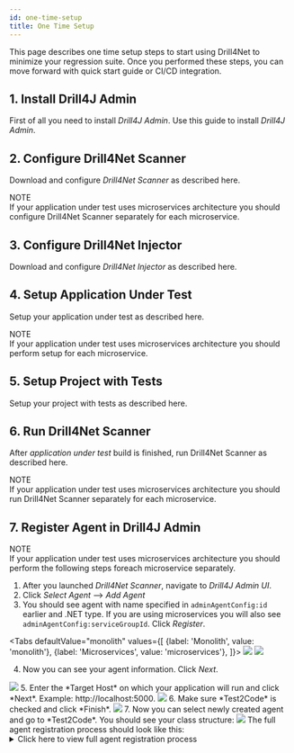 ```yaml
---
id: one-time-setup
title: One Time Setup
---
```



This page describes one time setup steps to start using Drill4Net to minimize your regression suite.
Once you performed these steps, you can move forward with <Link to="./quick-start-guide" target="_blank">quick start guide</Link>
or <Link to="./ci-cd-integration" target="_blank">CI/CD integration</Link>.

## 1. Install Drill4J Admin
First of all you need to install *Drill4J Admin*. Use <Link to="./drill4j-admin-installation" target="_blank">this guide</Link>
to install *Drill4J Admin*.

## 2. Configure Drill4Net Scanner
Download and configure *Drill4Net Scanner* as described <Link to="./drill4net-apps#drill4net-scanner" target="_blank">here</Link>.

<Info>
  NOTE <br/>
  If your application under test uses microservices architecture you should configure Drill4Net Scanner
  separately for each microservice. 
</Info>

## 3. Configure Drill4Net Injector
Download and configure *Drill4Net Injector* as described <Link to="./drill4net-apps#drill4net-injector" target="_blank">here</Link>.

## 4. Setup Application Under Test
Setup your application under test as described <Link to="./app-under-test-setup" target="_blank">here</Link>.

<Info>
  NOTE <br/>
  If your application under test uses microservices architecture you should perform setup
  for each microservice.
</Info>

## 5. Setup Project with Tests
Setup your project with tests as described <Link to="./tests-project-setup" target="_blank">here</Link>.

## 6. Run Drill4Net Scanner
After *application under test* build is finished, run Drill4Net Scanner as described <Link to="./drill4net-apps#4-usage" target="_blank">here</Link>.

<Info>
  NOTE <br/>
  If your application under test uses microservices architecture you should run Drill4Net Scanner
  separately for each microservice. 
</Info>

## 7. Register Agent in Drill4J Admin
<Info>
  NOTE <br/>
  If your application under test uses microservices architecture you should perform the following
  steps foreach microservice separately.
</Info>

1. After you launched *Drill4Net Scanner*, navigate to *Drill4J Admin UI*.
2. Click *Select Agent* --> *Add Agent*
3. You should see agent with name specified in `adminAgentConfig:id` earlier and .NET type.
If you are using microservices you will also see `adminAgentConfig:serviceGroupId`.
Click *Register*.

<Tabs
  defaultValue="monolith"
  values={[
    {label: 'Monolith', value: 'monolith'},
    {label: 'Microservices', value: 'microservices'},
  ]}>
  <TabItem value="monolith">
    <Image src="/img/drill4net/add-agent.png"/>
  </TabItem>
  <TabItem value="microservices">
    <Image src="/img/drill4net/add-agent-microservices.png"/>
  </TabItem>
</Tabs>

4. Now you can see your agent information. Click *Next*.
<Image src="/img/drill4net/agent-registration-01.png"/>
5. Enter the *Target Host* on which your application will run and click *Next*. Example: http://localhost:5000.
<Image src="/img/drill4net/agent-registration-02.png"/>
6. Make sure *Test2Code* is checked and click *Finish*.
<Image src="/img/drill4net/agent-registration-03.png"/>
7. Now you can select newly created agent and go to *Test2Code*. You should see your class structure:
<Image src="/img/drill4net/test2code-01.png"/>
The full agent registration process should look like this:
<details> 
    <summary>Click here to view full agent registration process</summary>
    <Image src="/img/drill4net/agent-registration-process.gif"/>
</details>
